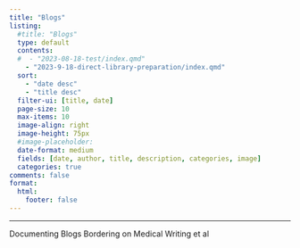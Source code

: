 ---
title: "Blogs"
listing:
  #title: "Blogs"
  type: default
  contents: 
  #  - "2023-08-18-test/index.qmd"
    - "2023-9-18-direct-library-preparation/index.qmd"
  sort: 
    - "date desc"
    - "title desc"
  filter-ui: [title, date]
  page-size: 10
  max-items: 10
  image-align: right
  image-height: 75px
  #image-placeholder:
  date-format: medium
  fields: [date, author, title, description, categories, image]
  categories: true
comments: false
format: 
  html: 
    footer: false
---

----------------------------------------

Documenting Blogs Bordering on Medical Writing et al

